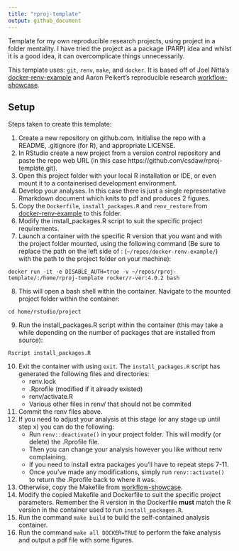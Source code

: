 ```yaml
---
title: "rproj-template"
output: github_document
---
```


Template for my own reproducible research projects, using project in a folder
mentality. I  have tried the project as a package (PARP) idea and whilst it is
a good idea, it can overcomplicate things unnecessarily. 

This template uses: `git`, `renv`, `make`, and `docker`. It is based off of 
Joel Nitta's [docker-renv-example](https://github.com/joelnitta/docker-renv-example)
and Aaron Peikert's reproducible research 
[workflow-showcase](https://github.com/aaronpeikert/workflow-showcase/tree/41e7bc740a9956dea743160aac24e88165b3ec33).

## Setup

Steps taken to create this template:

1. Create a new repository on github.com. Initialise the repo with a README,
.gitignore (for R), and appropriate LICENSE.
2. In RStudio create a new project from a version control repository and paste
the repo web URL (in this case https://github.com/csdaw/rproj-template.git).
3. Open this project folder with your local R installation or IDE, or even 
mount it to a containerised development environment.
4. Develop your analyses. In this case there is just a single representative 
Rmarkdown document which knits to pdf and produces 2 figures.
5. Copy the `Dockerfile`, `install_packages.R` and `renv_restore` from 
[docker-renv-example](https://github.com/joelnitta/docker-renv-example) to this
folder.
6. Modify the install_packages.R script to suit the specific project requirements.
7. Launch a container with the specific R version that you want and with 
   the project folder mounted, using the 
   following command (Be sure to replace the path on the left side of : 
   (`~/repos/docker-renv-example/`) with the path to the project folder on your 
   machine):
   
```docker run -it -e DISABLE_AUTH=true -v ~/repos/rproj-template/:/home/rproj-template rocker/r-ver:4.0.2 bash```

8. This will open a bash shell within the container. Navigate to the mounted 
   project folder within the container:
   
```cd home/rstudio/project```

9. Run the install_packages.R script within the container (this may take a 
   while depending on the number of packages that are installed from source):

```Rscript install_packages.R```

10. Exit the container with using `exit`. The `install_packages.R` script has
    generated the following files and directories:
    - renv.lock
    - .Rprofile (modified if it already existed)
    - renv/activate.R
    - Various other files in renv/ that should not be commited
11. Commit the renv files above.
12. If you need to adjust your analysis at this stage (or any stage up until 
    step x) you can do the following: 
    - Run `renv::deactivate()` in your project folder. This will modify 
    (or delete) the .Rprofile file. 
    - Then you can change your analysis however you like without renv 
    complaining.
    - If you need to install extra packages you'll have to repeat steps 7-11.
    - Once you've made any modifications, simply run `renv::activate()` to 
    return the .Rprofile back to where it was.
13. Otherwise, copy the Makefile from 
    [workflow-showcase](https://github.com/aaronpeikert/workflow-showcase/tree/41e7bc740a9956dea743160aac24e88165b3ec33).
14. Modify the copied Makefile and Dockerfile to suit the specific project parameters.
    Remember the R version in the Dockerfile **must** match the R version in the
    container used to run `install_packages.R`.
15. Run the command `make build` to build the self-contained analysis container.
16. Run the command `make all DOCKER=TRUE` to perform the fake analysis and 
    output a pdf file with some figures.
